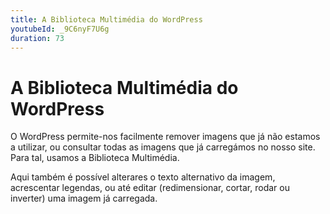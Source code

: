 ```yaml
---
title: A Biblioteca Multimédia do WordPress
youtubeId: _9C6nyF7U6g
duration: 73
---
```


# A Biblioteca Multimédia do WordPress

O WordPress permite-nos facilmente remover imagens que já não estamos a utilizar, ou consultar todas as imagens que já carregámos no nosso site. Para tal, usamos a Biblioteca Multimédia.

Aqui também é possível alterares o texto alternativo da imagem, acrescentar legendas, ou até editar (redimensionar, cortar, rodar ou inverter) uma imagem já carregada.